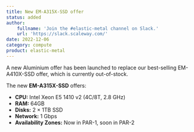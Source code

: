 ```yaml
---
title: New EM-A315X-SSD offer
status: added
author:
    fullname: 'Join the #elastic-metal channel on Slack.'
    url: 'https://slack.scaleway.com/'
date: 2022-12-06
category: compute
product: elastic-metal
---
```


A new Aluminium offer has been launched to replace our best-selling EM-A410X-SSD offer, which is currently out-of-stock.

The new **EM-A315X-SSD** offers:

- **CPU:** Intel Xeon E5 1410 v2 (4C/8T, 2.8 GHz)
- **RAM:** 64GB
- **Disks:** 2 × 1TB SSD
- **Network:** 1 Gbps
- **Availability Zones:** Now in PAR-1, soon in PAR-2